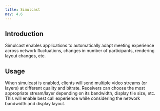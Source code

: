 ```yaml
---
title: Simulcast
nav: 4.6
---
```


## Introduction

Simulcast enables applications to automatically adapt meeting experience across network fluctuations, changes in number of participants, rendering layout changes, etc.


## Usage

When simulcast is enabled, clients will send multiple video streams (or layers) at different quality and bitrate. Receivers can choose the most appropriate stream/layer depending on its bandwidth, display tile size, etc.
This will enable best call experience while considering the network bandwidth and display layout.

